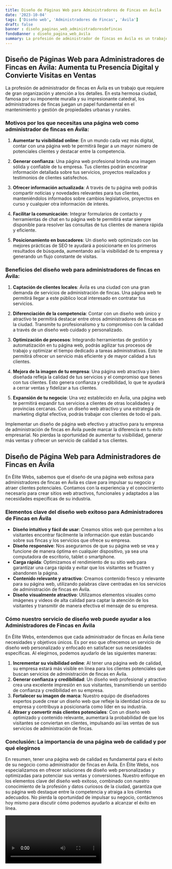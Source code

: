 ```yaml
---
title: Diseño de Páginas Web para Administradores de Fincas en Ávila
date: '2023-10-04'
tags: ['Diseño web', 'Administradores de Fincas', 'Ávila']
draft: false
banner : diseño_paginas_web_administradoresdefincas
fondoBanner : diseño_pagina_web_ávila
summary: La profesión de administrador de fincas en Ávila es un trabajo que requiere de gran organización y atención a los detalles. En esta hermosa ciudad, famosa por su imponente muralla y su impresionante catedral, los administradores de fincas juegan un papel fundamental en el mantenimiento y gestión de propiedades urbanas y rurales.
---
```


## Diseño de Páginas Web para Administradores de Fincas en Ávila: Aumenta tu Presencia Digital y Convierte Visitas en Ventas

La profesión de administrador de fincas en Ávila es un trabajo que requiere de gran organización y atención a los detalles. En esta hermosa ciudad, famosa por su imponente muralla y su impresionante catedral, los administradores de fincas juegan un papel fundamental en el mantenimiento y gestión de propiedades urbanas y rurales.

### Motivos por los que necesitas una página web como administrador de fincas en Ávila:

1. **Aumentar tu visibilidad online**: En un mundo cada vez más digital, contar con una página web te permitirá llegar a un mayor número de potenciales clientes y destacar entre la competencia.

2. **Generar confianza**: Una página web profesional brinda una imagen sólida y confiable de tu empresa. Tus clientes podrán encontrar información detallada sobre tus servicios, proyectos realizados y testimonios de clientes satisfechos.

3. **Ofrecer información actualizada**: A través de tu página web podrás compartir noticias y novedades relevantes para tus clientes, manteniéndolos informados sobre cambios legislativos, proyectos en curso y cualquier otra información de interés.

4. **Facilitar la comunicación**: Integrar formularios de contacto y herramientas de chat en tu página web te permitirá estar siempre disponible para resolver las consultas de tus clientes de manera rápida y eficiente.

5. **Posicionamiento en buscadores**: Un diseño web optimizado con las mejores prácticas de SEO te ayudará a posicionarte en los primeros resultados de búsqueda, aumentando así la visibilidad de tu empresa y generando un flujo constante de visitas.

### Beneficios del diseño web para administradores de fincas en Ávila:

1. **Captación de clientes locales**: Ávila es una ciudad con una gran demanda de servicios de administración de fincas. Una página web te permitirá llegar a este público local interesado en contratar tus servicios.

2. **Diferenciación de la competencia**: Contar con un diseño web único y atractivo te permitirá destacar entre otros administradores de fincas en la ciudad. Transmite tu profesionalismo y tu compromiso con la calidad a través de un diseño web cuidado y personalizado.

3. **Optimización de procesos**: Integrando herramientas de gestión y automatización en tu página web, podrás agilizar tus procesos de trabajo y optimizar el tiempo dedicado a tareas administrativas. Esto te permitirá ofrecer un servicio más eficiente y de mayor calidad a tus clientes.

4. **Mejora de la imagen de tu empresa**: Una página web atractiva y bien diseñada refleja la calidad de tus servicios y el compromiso que tienes con tus clientes. Esto genera confianza y credibilidad, lo que te ayudará a cerrar ventas y fidelizar a tus clientes.

5. **Expansión de tu negocio**: Una vez establecido en Ávila, una página web te permitirá expandir tus servicios a clientes de otras localidades y provincias cercanas. Con un diseño web atractivo y una estrategia de marketing digital efectiva, podrás trabajar con clientes de todo el país.

Implementar un diseño de página web efectivo y atractivo para tu empresa de administración de fincas en Ávila puede marcar la diferencia en tu éxito empresarial. No pierdas la oportunidad de aumentar tu visibilidad, generar más ventas y ofrecer un servicio de calidad a tus clientes.

<GifSeo />

<Cta />

## Diseño de Página Web para Administradores de Fincas en Ávila

En Élite Webs, sabemos que el diseño de una página web exitosa para administradores de fincas en Ávila es clave para impulsar su negocio y atraer clientes potenciales. Contamos con la experiencia y el conocimiento necesario para crear sitios web atractivos, funcionales y adaptados a las necesidades específicas de su industria.

### Elementos clave del diseño web exitoso para Administradores de Fincas en Ávila

- **Diseño intuitivo y fácil de usar**: Creamos sitios web que permiten a los visitantes encontrar fácilmente la información que están buscando sobre sus fincas y los servicios que ofrece su empresa.
- **Diseño responsive**: Nos aseguramos de que su página web se vea y funcione de manera óptima en cualquier dispositivo, ya sea una computadora de escritorio, tablet o smartphone.
- **Carga rápida**: Optimizamos el rendimiento de su sitio web para garantizar una carga rápida y evitar que los visitantes se frustren y abandonen la página.
- **Contenido relevante y atractivo**: Creamos contenido fresco y relevante para su página web, utilizando palabras clave centradas en los servicios de administración de fincas en Ávila.
- **Diseño visualmente atractivo**: Utilizamos elementos visuales como imágenes y videos de alta calidad para captar la atención de los visitantes y transmitir de manera efectiva el mensaje de su empresa.

### Cómo nuestro servicio de diseño web puede ayudar a los Administradores de Fincas en Ávila

En Élite Webs, entendemos que cada administrador de fincas en Ávila tiene necesidades y objetivos únicos. Es por eso que ofrecemos un servicio de diseño web personalizado y enfocado en satisfacer sus necesidades específicas. Al elegirnos, podemos ayudarlo de las siguientes maneras:

1. **Incrementar su visibilidad online**: Al tener una página web de calidad, su empresa estará más visible en línea para los clientes potenciales que buscan servicios de administración de fincas en Ávila.
2. **Generar confianza y credibilidad**: Un diseño web profesional y atractivo crea una excelente impresión en sus visitantes, transmitiendo un sentido de confianza y credibilidad en su empresa.
3. **Fortalecer su imagen de marca**: Nuestro equipo de diseñadores expertos puede crear un diseño web que refleje la identidad única de su empresa y contribuya a posicionarla como líder en su industria.
4. **Atraer y convertir más clientes potenciales**: Con un diseño web optimizado y contenido relevante, aumentará la probabilidad de que los visitantes se conviertan en clientes, impulsando así las ventas de sus servicios de administración de fincas.

### Conclusión: La importancia de una página web de calidad y por qué elegirnos

En resumen, tener una página web de calidad es fundamental para el éxito de su negocio como administrador de fincas en Ávila. En Élite Webs, nos especializamos en ofrecer soluciones de diseño web personalizadas y optimizadas para potenciar sus ventas y conversiones. Nuestro enfoque en los elementos clave del diseño web exitoso, combinado con nuestro conocimiento de la profesión y datos curiosos de la ciudad, garantiza que su página web destaque entre la competencia y atraiga a los clientes adecuados. No pierda la oportunidad de impulsar su negocio, contáctenos hoy mismo para discutir cómo podemos ayudarlo a alcanzar el éxito en línea.

<Video />

<CtaBot job='Administradores de Fincas' city='Ávila'/>

<Gmaps query='Ávila+españa+maps' />